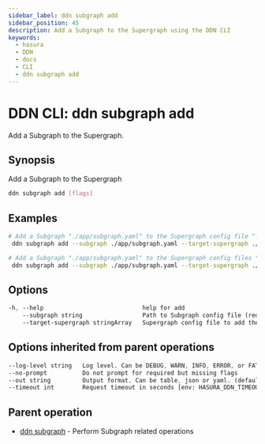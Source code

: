 ```yaml
---
sidebar_label: ddn subgraph add
sidebar_position: 45
description: Add a Subgraph to the Supergraph using the DDN CLI
keywords:
  - hasura
  - DDN
  - docs
  - CLI
  - ddn subgraph add
---
```


# DDN CLI: ddn subgraph add

Add a Subgraph to the Supergraph.

## Synopsis

Add a Subgraph to the Supergraph

```bash
ddn subgraph add [flags]
```

## Examples

```bash
# Add a Subgraph "./app/subgraph.yaml" to the Supergraph config file "./supergraph.local.yaml"
 ddn subgraph add --subgraph ./app/subgraph.yaml --target-supergraph ./supergraph.local.yaml

# Add a Subgraph "./app/subgraph.yaml" to the Supergraph config files "./supergraph.local.yaml" and "./supergraph.cloud.yaml"
 ddn subgraph add --subgraph ./app/subgraph.yaml --target-supergraph ./supergraph.local.yaml --target-supergraph ./supergraph.cloud.yaml
```

## Options

```sass
-h, --help                            help for add
    --subgraph string                 Path to Subgraph config file (required)
    --target-supergraph stringArray   Supergraph config file to add the Subgraph. Can be repeated to provide multiple Supergraph config files (required)
```

## Options inherited from parent operations

```sass
--log-level string   Log level. Can be DEBUG, WARN, INFO, ERROR, or FATAL. (default "INFO")
--no-prompt          Do not prompt for required but missing flags
--out string         Output format. Can be table, json or yaml. (default "table")
--timeout int        Request timeout in seconds [env: HASURA_DDN_TIMEOUT] (default 100)
```

## Parent operation

- [ddn subgraph](/cli/commands/ddn_subgraph) - Perform Subgraph related operations
